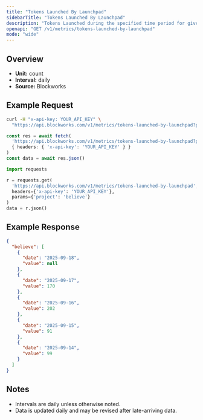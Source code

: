 ```yaml
---
title: "Tokens Launched By Launchpad"
sidebarTitle: "Tokens Launched By Launchpad"
description: "Tokens Launched during the specified time period for given launchpad."
openapi: "GET /v1/metrics/tokens-launched-by-launchpad"
mode: "wide"
---
```


## Overview

- **Unit:** count
- **Interval:** daily
- **Source:** Blockworks

## Example Request

<CodeGroup>

```bash cURL
curl -H "x-api-key: YOUR_API_KEY" \
  "https://api.blockworks.com/v1/metrics/tokens-launched-by-launchpad?project=believe"
```

```typescript TypeScript
const res = await fetch(
  'https://api.blockworks.com/v1/metrics/tokens-launched-by-launchpad?project=believe',
  { headers: { 'x-api-key': 'YOUR_API_KEY' } }
)
const data = await res.json()
```

```python Python
import requests

r = requests.get(
  'https://api.blockworks.com/v1/metrics/tokens-launched-by-launchpad',
  headers={'x-api-key': 'YOUR_API_KEY'},
  params={'project': 'believe'}
)
data = r.json()
```

</CodeGroup>

## Example Response

```json
{
  "believe": [
    {
      "date": "2025-09-18",
      "value": null
    },
    {
      "date": "2025-09-17",
      "value": 170
    },
    {
      "date": "2025-09-16",
      "value": 202
    },
    {
      "date": "2025-09-15",
      "value": 91
    },
    {
      "date": "2025-09-14",
      "value": 99
    }
  ]
}
```

## Notes
- Intervals are daily unless otherwise noted.
- Data is updated daily and may be revised after late-arriving data.
